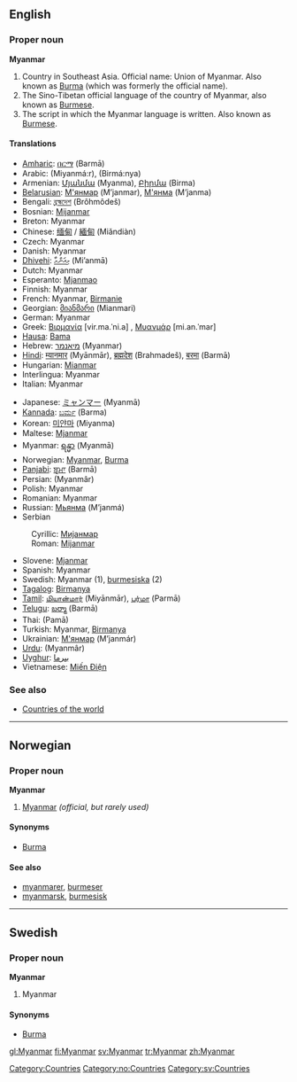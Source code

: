 ==English==

===Proper noun===
'''Myanmar'''

# Country in Southeast Asia. Official name: Union of Myanmar. Also known as [[Burma]] (which was formerly the official name).
# The Sino-Tibetan official language of the country of Myanmar, also known as [[Burmese]].
# The script in which the Myanmar language is written. Also known as [[Burmese]].

====Translations====
{{top}}
*[[Amharic]]: [[በርማ]] (Barmā)
*Arabic: {{ARchar|[[ميانمار]]}} (Miyanmá:r), {{ARchar|[[برمانيا]]}} (Birmá:nya)
*Armenian: [[Մյանմա]] (Myanma), [[Բիրմա]] (Birma)
*[[Belarusian]]: [[М'янмар]] (M’janmar), [[М'янма]] (M’janma)
*Bengali: [[ব্রহ্মদেশ]] (Brôhmôdeš)
*Bosnian: [[Mijanmar]] {{m}}
*Breton: Myanmar
*Chinese: [[缅甸]] / [[緬甸]] (Miǎndiàn)
*Czech: Myanmar
*Danish: Myanmar
*[[Dhivehi]]: [[މިއަންމާ]] (Mi’anmā)
*Dutch: Myanmar
*Esperanto: [[Mjanmao]]
*Finnish: Myanmar
*French: Myanmar, [[Birmanie]]
*Georgian: [[მიანმარი]] (Mianmari)
*German: Myanmar
*Greek: [[Βιρμανία]] [vir.ma.ˈni.a] {{f}}, [[Μυανμάρ]] [mi.an.ˈmar] {{n}}
*[[Hausa]]: [[Bama]]
*Hebrew: [[מיאנמר]] (Myanmar)
*[[Hindi]]: [[म्यानमार]] (Myānmār), [[ब्रह्मदेश]] (Brahmadeš), [[बरमा]] (Barmā)
*Hungarian: [[Mianmar]]
*Interlingua: Myanmar
*Italian: Myanmar
{{mid}}
*Japanese: [[ミャンマー]] (Myanmā)
*[[Kannada]]: [[ಬರ್ಮ]] (Barma)
*Korean: [[미얀마]] (Miyanma)
*Maltese: [[Mjanmar]]
*Myanmar: [[ရန္မာ]] (Myanmā)
*Norwegian: [[#Norwegian|Myanmar]], [[Burma#Norwegian|Burma]]
*[[Panjabi]]: [[ਬਰ੍ਮਾ]] (Barmā)
*Persian: {{FAchar|[[میانمار]]}} (Myanmâr)
*Polish: Myanmar
*Romanian: Myanmar {{n}}
*Russian: [[Мьянма]] (M’janmá) {{f}}
*Serbian
:Cyrillic: [[Мијанмар]] {{m}}
:Roman: [[Mijanmar#Serbian|Mijanmar]] {{m}}
*Slovene: [[Mjanmar]]
*Spanish: Myanmar
*Swedish: Myanmar (1), [[burmesiska]] (2)
*[[Tagalog]]: [[Birmanya]]
*[[Tamil]]: [[மியான்மார்]] (Miyānmār), [[பர்மா]] (Parmā)
*[[Telugu]]: [[బర్మా]] (Barmā)
*Thai: {{THchar|[[พม่า]]}} (Pamā)
*Turkish: Myanmar, [[Birmanya]]
*Ukrainian: [[М'янмар]] (M’janmár) {{m}}
*[[Urdu]]: {{FAchar|[[میانمار]]}} (Myanmâr)
*[[Uyghur]]: [[ﺑﯩﺮﻣﺎ]]
*Vietnamese: [[Miến Điện]]
{{bottom}}

===See also===
*[[Countries of the world]]


----
==Norwegian==
===Proper noun===
'''Myanmar'''
#[[#English|Myanmar]] ''(official, but rarely used)''
====Synonyms====
*[[Burma#Norwegian|Burma]]
====See also====
*[[myanmarer]], [[burmeser]]
*[[myanmarsk]], [[burmesisk]]


----
==Swedish==
===Proper noun===
'''Myanmar'''
#Myanmar
====Synonyms====
*[[Burma]]

[[Category:Countries]]
[[Category:no:Countries]]
[[Category:sv:Countries]]
[[gl:Myanmar]]
[[fi:Myanmar]]
[[sv:Myanmar]]
[[tr:Myanmar]]
[[zh:Myanmar]]